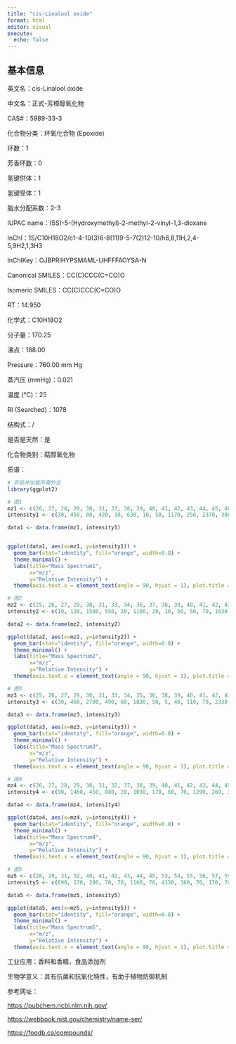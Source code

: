 ```yaml
---
title: "cis-Linalool oxide"
format: html
editor: visual
execute: 
  echo: false
---
```


## 基本信息

英文名：cis-Linalool oxide

中文名：正式-芳樟醇氧化物

CAS#：5989-33-3

化合物分类：环氧化合物 (Epoxide)

环数：1

芳香环数：0

氢键供体：1

氢键受体：1

脂水分配系数：2-3

IUPAC name：(5S)-5-(Hydroxymethyl)-2-methyl-2-vinyl-1,3-dioxane

InChl：1S/C10H18O2/c1-4-10(3)6-8(11)9-5-7(2)12-10/h6,8,11H,2,4-5,9H2,1,3H3

InChlKey：OJBPRIHYPSMAML-UHFFFAOYSA-N

Canonical SMILES：CC(C)CCC(C=CO)O

Isomeric SMILES：CC(C)CCC(C=CO)O

RT：14.950

化学式：C10H18O2

分子量：170.25

沸点：188.00

Pressure：760.00 mm Hg

蒸汽压 (mmHg)：0.021

温度 (℃)：25

RI (Searched)：1078

结构式：/

是否是天然：是

化合物类别：萜醇氧化物

质谱：

```r
# 安装并加载所需的包
library(ggplot2)

# 图1
mz1 <- c(26, 27, 28, 29, 30, 31, 37, 38, 39, 40, 41, 42, 43, 44, 45, 46, 50, 51, 52, 53, 54, 55, 56, 57, 58, 59, 60, 61, 62, 63, 64, 65, 66, 67, 68, 69, 70, 71, 72, 73, 74, 75, 77, 78, 79, 80, 81, 82, 83, 84, 85, 86, 87, 91, 92, 93, 94, 95, 96, 97, 98, 102, 103, 107, 109, 110, 111, 112, 113, 123, 124, 125, 126, 127, 137, 138, 143, 144, 152, 153, 155, 156)
intensity1 <- c(30, 450, 80, 420, 10, 630, 10, 50, 1170, 250, 2370, 380, 4270, 200, 320, 10, 80, 220, 120, 1000, 250, 3790, 370, 630, 190, 9999, 350, 40, 20, 50, 30, 390, 160, 3560, 3640, 1730, 870, 1550, 820, 210, 20, 10, 590, 110, 1500, 130, 2160, 490, 1710, 670, 810, 90, 40, 680, 70, 4060, 5250, 870, 110, 1170, 130, 230, 20, 150, 500, 280, 3980, 750, 80, 30, 10, 150, 20, 30, 730, 70, 170, 10, 40, 10, 530, 50)

data1 <- data.frame(mz1, intensity1)


ggplot(data1, aes(x=mz1, y=intensity1)) +
  geom_bar(stat="identity", fill="orange", width=0.8) + 
  theme_minimal() + 
  labs(title="Mass Spectrum1",
       x="m/z",
       y="Relative Intensity") + 
  theme(axis.text.x = element_text(angle = 90, hjust = 1), plot.title = element_text(hjust = 0.5))  

# 图2
mz2 <- c(25, 26, 27, 29, 30, 31, 33, 34, 36, 37, 38, 39, 40, 41, 42, 43, 44, 45, 46, 50, 51, 52, 53, 54, 55, 56, 57, 58, 59, 60, 61, 63, 64, 65, 66, 67, 68, 69, 70, 71, 72, 73, 77, 78, 79, 80, 81, 82, 83, 84, 85, 86, 87, 89, 91, 92, 93, 94, 95, 96, 97, 98, 99, 101, 102, 103, 104, 105, 107, 108, 109, 110, 111, 112, 113, 115, 117, 119, 121, 122, 123, 125, 127, 128, 134, 136, 137, 138, 143, 152, 154, 155)
intensity2 <- c(10, 120, 1580, 550, 20, 1100, 20, 10, 50, 50, 70, 1630, 60, 3910, 570, 5950, 130, 420, 20, 130, 280, 180, 1190, 280, 3160, 390, 510, 350, 9999, 370, 40, 80, 30, 350, 190, 3140, 3510, 1590, 720, 1460, 630, 240, 620, 160, 1050, 140, 2040, 600, 1130, 490, 680, 90, 480, 40, 480, 100, 2660, 2740, 580, 170, 680, 50, 50, 5, 140, 30, 30, 110, 150, 50, 430, 300, 2280, 460, 70, 30, 30, 130, 310, 30, 70, 80, 40, 10, 60, 190, 290, 50, 90, 80, 20, 210)

data2 <- data.frame(mz2, intensity2)

ggplot(data2, aes(x=mz2, y=intensity2)) +
  geom_bar(stat="identity", fill="orange", width=0.8) + 
  theme_minimal() + 
  labs(title="Mass Spectrum2",
       x="m/z",
       y="Relative Intensity") + 
  theme(axis.text.x = element_text(angle = 90, hjust = 1), plot.title = element_text(hjust = 0.5))  

# 图3
mz3 <- c(25, 26, 27, 29, 30, 31, 33, 34, 35, 36, 38, 39, 40, 41, 42, 43, 44, 45, 46, 49, 50, 51, 52, 53, 54, 55, 56, 57, 58, 59, 60, 61, 63, 64, 65, 66, 67, 68, 69, 70, 71, 72, 73, 75, 77, 78, 79, 80, 81, 82, 83, 84, 85, 86, 87, 89, 91, 92, 93, 94, 95, 96, 97, 98, 101, 102, 103, 104, 105, 106, 107, 108, 109, 110, 111, 112, 113, 115, 117, 119, 120, 121, 123, 124, 125, 128, 133, 134, 135, 136, 137, 138, 152, 155)
intensity3 <- c(30, 460, 2700, 490, 60, 1830, 50, 5, 40, 110, 70, 2330, 340, 5230, 760, 6680, 210, 620, 60, 60, 50, 260, 220, 1270, 480, 3460, 470, 650, 430, 9999, 310, 80, 150, 50, 410, 180, 2660, 3300, 2010, 440, 1110, 700, 230, 50, 400, 100, 920, 290, 1810, 620, 1120, 520, 670, 120, 40, 60, 530, 170, 1830, 2240, 530, 290, 570, 50, 20, 90, 20, 40, 180, 70, 150, 60, 380, 250, 1690, 310, 70, 50, 60, 160, 60, 270, 90, 40, 50, 40, 50, 40, 90, 50, 260, 60, 100, 250)

data3 <- data.frame(mz3, intensity3)

ggplot(data3, aes(x=mz3, y=intensity3)) +
  geom_bar(stat="identity", fill="orange", width=0.8) + 
  theme_minimal() + 
  labs(title="Mass Spectrum3",
       x="m/z",
       y="Relative Intensity") + 
  theme(axis.text.x = element_text(angle = 90, hjust = 1), plot.title = element_text(hjust = 0.5)) 

# 图4
mz4 <- c(26, 27, 28, 29, 30, 31, 32, 37, 38, 39, 40, 41, 42, 43, 44, 45, 48, 49, 50, 51, 52, 53, 54, 55, 56, 57, 58, 59, 60, 61, 63, 65, 66, 67, 68, 69, 70, 71, 72, 73, 74, 75, 77, 78, 79, 80, 81, 82, 83, 84, 85, 86, 88, 89, 90, 91, 93, 94, 95, 96, 97, 98, 102, 107, 109, 110, 111, 112, 113, 117, 119, 121, 122, 125, 127, 135, 137, 141, 143, 147, 152, 155)
intensity4 <- c(90, 1460, 450, 880, 20, 1030, 170, 60, 70, 1290, 260, 2620, 420, 6640, 140, 310, 50, 50, 50, 160, 120, 750, 170, 3020, 250, 390, 160, 9999, 270, 20, 30, 170, 170, 1920, 2690, 1090, 650, 1480, 610, 160, 10, 30, 290, 200, 710, 80, 1630, 380, 1060, 380, 510, 60, 20, 20, 30, 230, 2150, 2830, 390, 40, 520, 60, 110, 70, 230, 110, 2260, 340, 20, 50, 80, 50, 60, 40, 20, 20, 260, 20, 110, 30, 30, 220)

data4 <- data.frame(mz4, intensity4)

ggplot(data4, aes(x=mz4, y=intensity4)) +
  geom_bar(stat="identity", fill="orange", width=0.8) + 
  theme_minimal() + 
  labs(title="Mass Spectrum4",
       x="m/z",
       y="Relative Intensity") + 
  theme(axis.text.x = element_text(angle = 90, hjust = 1), plot.title = element_text(hjust = 0.5)) 

# 图5
mz5 <- c(28, 29, 31, 32, 40, 41, 42, 43, 44, 45, 53, 54, 55, 56, 57, 59, 60, 66, 67, 68, 69, 70, 71, 72, 73, 77, 78, 79, 80, 81, 82, 83, 84, 85, 91, 93, 94, 95, 97, 102, 108, 109, 110, 111, 112, 119, 137, 155)
intensity5 <- c(690, 170, 280, 70, 70, 1160, 70, 4330, 380, 70, 170, 70, 2690, 380, 450, 9999, 270, 180, 2280, 3250, 1350, 580, 880, 580, 70, 70, 70, 1450, 170, 2160, 680, 1380, 680, 680, 170, 2720, 4610, 760, 680, 70, 790, 550, 70, 2250, 450, 70, 370, 450)

data5 <- data.frame(mz5, intensity5)

ggplot(data5, aes(x=mz5, y=intensity5)) +
  geom_bar(stat="identity", fill="orange", width=0.8) + 
  theme_minimal() + 
  labs(title="Mass Spectrum5",
       x="m/z",
       y="Relative Intensity") + 
  theme(axis.text.x = element_text(angle = 90, hjust = 1), plot.title = element_text(hjust = 0.5)) 
```

工业应用：香料和香精，食品添加剂

生物学意义：具有抗菌和抗氧化特性，有助于植物防御机制

参考网址：

<https://pubchem.ncbi.nlm.nih.gov/>

<https://webbook.nist.gov/chemistry/name-ser/>

<https://foodb.ca/compounds/>
